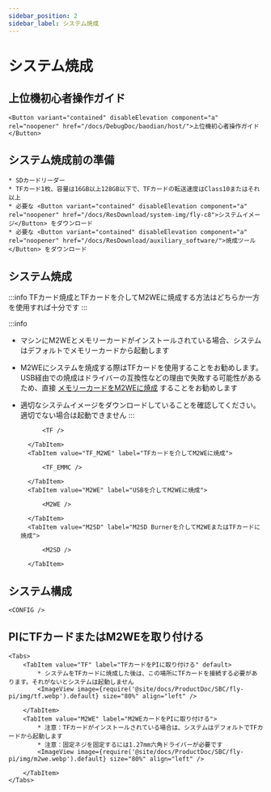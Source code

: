 ```yaml
---
sidebar_position: 2
sidebar_label: システム焼成
---
```



# システム焼成

## 上位機初心者操作ガイド

    <Button variant="contained" disableElevation component="a" rel="noopener" href="/docs/DebugDoc/baodian/host/">上位機初心者操作ガイド</Button>

## システム焼成前の準備

    * SDカードリーダー
    * TFカード1枚、容量は16GB以上128GB以下で、TFカードの転送速度はClass10またはそれ以上
    * 必要な <Button variant="contained" disableElevation component="a" rel="noopener" href="/docs/ResDownload/system-img/fly-c8">システムイメージ</Button> をダウンロード
    * 必要な <Button variant="contained" disableElevation component="a" rel="noopener" href="/docs/ResDownload/auxiliary_software/">焼成ツール</Button> をダウンロード

## システム焼成

:::info
TFカード焼成とTFカードを介してM2WEに焼成する方法はどちらか一方を使用すれば十分です
:::

:::info
* マシンにM2WEとメモリーカードがインストールされている場合、システムはデフォルトでメモリーカードから起動します
* M2WEにシステムを焼成する際はTFカードを使用することをお勧めします。USB経由での焼成はドライバーの互換性などの理由で失敗する可能性があるため、直接 [メモリーカードをM2WEに焼成](https://mellow-next.klipper.cn/docs/ProductDoc/SBC/fly-pi-v2/fly-os) することをお勧めします
* 適切なシステムイメージをダウンロードしていることを確認してください。適切でない場合は起動できません
:::

    <Tabs>
        <TabItem value="TF" label="TFカードに焼成" default>
            
            <TF />
            
        </TabItem>
        <TabItem value="TF_M2WE" label="TFカードを介してM2WEに焼成">
            
            <TF_EMMC />

        </TabItem>
        <TabItem value="M2WE" label="USBを介してM2WEに焼成">
            
            <M2WE />

        </TabItem>
        <TabItem value="M2SD" label="M2SD Burnerを介してM2WEまたはTFカードに焼成">
            
            <M2SD />

        </TabItem>
    </Tabs>


## システム構成

    <CONFIG />


## PIにTFカードまたはM2WEを取り付ける

    <Tabs>
        <TabItem value="TF" label="TFカードをPIに取り付ける" default>
            * システムをTFカードに焼成した後は、この場所にTFカードを接続する必要があります。それがないとシステムは起動しません
            <ImageView image={require('@site/docs/ProductDoc/SBC/fly-pi/img/tf.webp').default} size="80%" align="left" />  

        </TabItem>
        <TabItem value="M2WE" label="M2WEカードをPIに取り付ける">
            * 注意：TFカードがインストールされている場合は、システムはデフォルトでTFカードから起動します
            * 注意：固定ネジを固定するには1.27mm六角ドライバーが必要です
            <ImageView image={require('@site/docs/ProductDoc/SBC/fly-pi/img/m2we.webp').default} size="80%" align="left" />  

        </TabItem>
    </Tabs>
